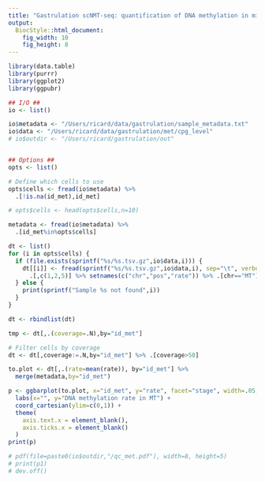 ```yaml
---
title: "Gastrulation scNMT-seq: quantification of DNA methylation in mithocondrial DNA"
output: 
  BiocStyle::html_document: 
    fig_width: 10
    fig_height: 8
---
```


```r
library(data.table)
library(purrr)
library(ggplot2)
library(ggpubr)
```

```r

## I/O ##
io <- list()

io$metadata <- "/Users/ricard/data/gastrulation/sample_metadata.txt"
io$data <- "/Users/ricard/data/gastrulation/met/cpg_level"
# io$outdir <- "/Users/ricard/gastrulation/out"


## Options ##
opts <- list()

# Define which cells to use
opts$cells <- fread(io$metadata) %>% 
  .[!is.na(id_met),id_met]

# opts$cells <- head(opts$cells,n=10)
```

<!-- Load metadata -->

```r
metadata <- fread(io$metadata) %>% 
  .[id_met%in%opts$cells]
```

<!-- Load methylation data and calculate QC statistics per sample -->

```r
dt <- list()
for (i in opts$cells) {
  if (file.exists(sprintf("%s/%s.tsv.gz",io$data,i))) {
    dt[[i]] <- fread(sprintf("%s/%s.tsv.gz",io$data,i), sep="\t", verbose=F, showProgress=F) %>% 
      .[,c(1,2,5)] %>% setnames(c("chr","pos","rate")) %>% .[chr=="MT"] %>% .[,id_met:=i]
  } else {
    print(sprintf("Sample %s not found",i))
  }
}

dt <- rbindlist(dt)
```

<!-- Bar plots of average MT methylation rate per id_met -->

```r
tmp <- dt[,.(coverage=.N),by="id_met"]
```

```r
# Filter cells by coverage
dt <- dt[,coverage:=.N,by="id_met"] %>% .[coverage>50]
```

```r
to.plot <- dt[,.(rate=mean(rate)), by="id_met"] %>%
  merge(metadata,by="id_met")

p <- ggbarplot(to.plot, x="id_met", y="rate", facet="stage", width=.05,  scales="free_x", color="#F8766D") +
  labs(x="", y="DNA methylation rate in MT") +
  coord_cartesian(ylim=c(0,1)) +
  theme(
    axis.text.x = element_blank(),
    axis.ticks.x = element_blank()
  )
print(p)

# pdf(file=paste0(io$outdir,"/qc_met.pdf"), width=8, height=5)
# print(p1)
# dev.off()
```

